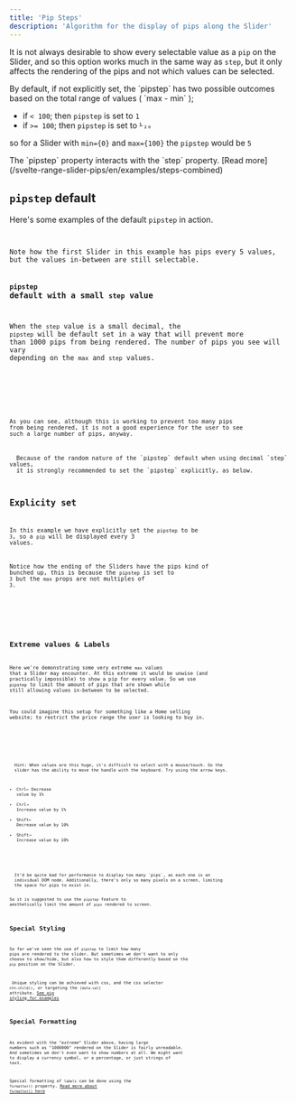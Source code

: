 ```yaml
---
title: 'Pip Steps'
description: 'Algorithm for the display of pips along the Slider'
---
```











It is not always desirable to show every selectable value as a `pip` on the Slider, and so 
this option works much in the same way as `step`, but it only affects the rendering of the pips
and not which values can be selected.

<Note title="Default Value">
  By default, if not explicitly set, the `pipstep` has two possible outcomes based on the
  total range of values ( `max - min` );

  - if `< 100`; then `pipstep` is set to `1` 
  - if `>= 100`; then `pipstep` is set to `⅟₂₀` 


  so for a Slider with `min={0}` and `max={100}` the `pipstep` would be `5`
</Note>

<Note title="Pips Placement" type="info">
  The `pipstep` property interacts with the `step` property. [Read more](/svelte-range-slider-pips/en/examples/steps-combined)
</Note>




## `pipstep` default
Here's some examples of the default `pipstep` in action.

<Demo name="Pipstep as a default" client:visible>
  <PipStepsDefault client:visible />
  <Code slot="svelte" code={cleanImport(PipStepsDefaultRaw)} lang="svelte" />
</Demo>
<Info>Note how the first Slider in this example has pips every 5 values, 
but the values in-between are still selectable.</Info>


### `pipstep` default with a small `step` value
When the `step` value is a small decimal, the `pipstep` will be default set in a
way that will prevent more than 1000 pips from being rendered. The number of pips
you see will vary depending on the `max` and `step` values.

<Demo name="Pipstep with small steps" client:visible>
  <PipStepsSmallSteps client:visible />
  <Code slot="svelte" code={cleanImport(PipStepsSmallStepsRaw)} lang="svelte" />
</Demo>

As you can see, although this is working to prevent too many pips from being rendered,
it is not a good experience for the user to see such a large number of pips, anyway.

<Note title="Performance" type="warning">
  Because of the random nature of the `pipstep` default when using decimal `step` values,
  it is strongly recommended to set the `pipstep` explicitly, as below.
</Note>






## Explicity set
In this example we have explicitly set the `pipstep` to be `3`, so a `pip` will
be displayed every 3 values.

<Info>Notice how the ending of the Sliders have the pips kind of bunched up, this is because
the `pipstep` is set to `3` but the `max` props are not multiples of `3`.</Info>

<Demo name="Setting the pipstep manually" client:visible>
  <PipStepsExplicit client:visible />
  <Code slot="svelte" code={cleanImport(PipStepsExplicitRaw)} lang="svelte" />
</Demo>





## Extreme values &amp; Labels
Here we're demonstrating some very extreme `max` values that a Slider
may encounter. At this extreme it would be unwise (and practically impossible) to show a
pip for every value. So we use `pipstep` to limit the amount of pips that are shown while
still allowing values in-between to be selected.

You could imagine this setup for something like a Home selling website; to
restrict the price range the user is looking to buy in.

<Demo name="Labels on Extreme Ranges" client:visible>
  <PipStepsExtreme client:visible />
  <Code slot="svelte" code={cleanImport(PipStepsExtremeRaw)} lang="svelte" />
</Demo>

<Note title="Keyboard" type="info">
  Hint: When values are this huge, it's difficult to select with a mouse/touch. So the
  slider has the ability to move the handle with the keyboard. Try using the arrow keys.  
  
  - <kbd title="Ctrl">Ctrl</kbd><kbd title="Left arrow">←</kbd> Decrease value by 1%
  - <kbd title="Ctrl">Ctrl</kbd><kbd title="Right arrow">→</kbd> Increase value by 1%
  - <kbd title="Shift">Shift</kbd><kbd title="Left arrow">←</kbd> Decrease value by 10%
  - <kbd title="Shift">Shift</kbd><kbd title="Right arrow">→</kbd> Increase value by 10%

  
</Note>

<Note title="Performance" type="warning">
  It’d be quite bad for performance to display too many `pips`, as each one is an 
  individual DOM node. Additionally, there's only so many pixels on a screen, limiting
  the space for pips to exist in. 
  
  So it is suggested to use the `pipstep` feature to aesthetically limit the amount 
  of `pips` rendered to screen.
</Note>





## Special Styling
So far we've seen the use of `pipstep` to limit how many pips are rendered to the
slider. But sometimes we don't want to only choose to show/hide, but also how to style them
differently based on the `pip` position on the Slider.

<Info> Unique styling can be achieved with css, and the css selector `nth-child()`, or targeting
the `[data-val]` attribute. [See pip styling for examples](/svelte-range-slider-pips/en/styling/pips)</Info>





## Special Formatting
As evident with the _"extreme"_ Slider above, having large numbers such as "1000000"
rendered on the Slider is fairly unreadable. And sometimes we don't even want to show
numbers at all. We might want to display a currency symbol, or a percentage, or just
strings of text.

<Info>Special formatting of `labels` can be done using the `formatter()` property. [Read more about `formatter()` here](/svelte-range-slider-pips/en/examples/formatter)</Info>



